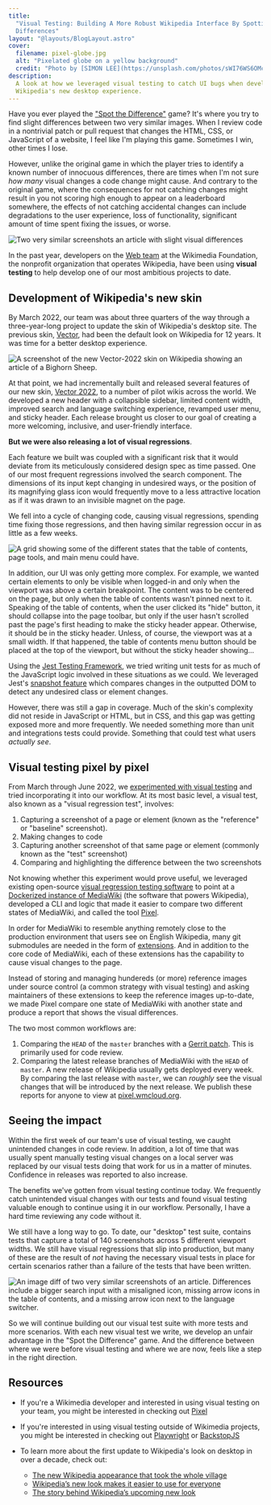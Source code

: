 ```yaml
---
title:
  "Visual Testing: Building A More Robust Wikipedia Interface By Spotting the
  Differences"
layout: "@layouts/BlogLayout.astro"
cover:
  filename: pixel-globe.jpg
  alt: "Pixelated globe on a yellow background"
  credit: "Photo by [SIMON LEE](https://unsplash.com/photos/sWI76WS6OMc)"
description:
  A look at how we leveraged visual testing to catch UI bugs when developing
  Wikipedia's new desktop experience.
---
```



Have you ever played the
["Spot the Difference"](https://en.wikipedia.org/wiki/Spot_the_difference) game?
It's where you try to find slight differences between two very similar images.
When I review code in a nontrivial patch or pull request that changes the HTML,
CSS, or JavaScript of a website, I feel like I'm playing this game. Sometimes I
win, other times I lose.

However, unlike the original game in which the player tries to identify a known
number of innocuous differences, there are times when I'm not sure _how many_
visual changes a code change might cause. And contrary to the original game,
where the consequences for not catching changes might result in you not scoring
high enough to appear on a leaderboard somewhere, the effects of not catching
accidental changes can include degradations to the user experience, loss of
functionality, significant amount of time spent fixing the issues, or worse.

<Image
  src={referenceAndTest}
  alt="Two very similar screenshots an article with slight visual differences"
  caption="Can you spot the differences between these two images? See the end of this article for the answer!"
/>

In the past year, developers on the
[Web team](https://www.mediawiki.org/wiki/Readers/Web/Team) at the Wikimedia
Foundation, the nonprofit organization that operates Wikipedia, have been using
**visual testing** to help develop one of our most ambitious projects to date.

## Development of Wikipedia's new skin

By March 2022, our team was about three quarters of the way through a
three-year-long project to update the skin of Wikipedia's desktop site. The
previous skin, [Vector](https://www.mediawiki.org/wiki/Skin:Vector), had been
the default look on Wikipedia for 12 years. It was time for a better desktop
experience.

<Image
  src={vector2022}
  alt="A screenshot of the new Vector-2022 skin on Wikipedia showing an article of a Bighorn Sheep."
  caption="The biggest update to Wikipedia's desktop look in over a decade - Vector-2022"
/>

At that point, we had incrementally built and released several features of our
new skin, [Vector 2022](https://www.mediawiki.org/wiki/Skin:Vector/2022), to a
number of pilot wikis across the world. We developed a new header with a
collapsible sidebar, limited content width, improved search and language
switching experience, revamped user menu, and sticky header. Each release
brought us closer to our goal of creating a more welcoming, inclusive, and
user-friendly interface.

**But we were also releasing a lot of visual regressions**.

Each feature we built was coupled with a significant risk that it would deviate
from its meticulously considered design spec as time passed. One of our most
frequent regressions involved the search component. The dimensions of its input
kept changing in undesired ways, or the position of its magnifying glass icon
would frequently move to a less attractive location as if it was drawn to an
invisible magnet on the page.

We fell into a cycle of changing code, causing visual regressions, spending time
fixing those regressions, and then having similar regression occur in as little
as a few weeks.

<Image
  src={complexStates}
  alt="A grid showing some of the different states that the table of contents, page tools, and main menu could have."
  caption="A grid showing some of the different states that the table of contents, page tools, and main menu could have."
/>

In addition, our UI was only getting more complex. For example, we wanted
certain elements to only be visible when logged-in and only when the viewport
was above a certain breakpoint. The content was to be centered on the page, but
only when the table of contents wasn't pinned next to it. Speaking of the table
of contents, when the user clicked its "hide" button, it should collapse into
the page toolbar, but only if the user hasn't scrolled past the page's first
heading to make the sticky header appear. Otherwise, it should be in the sticky
header. Unless, of course, the viewport was at a small width. If that happened,
the table of contents menu button should be placed at the top of the viewport,
but without the sticky header showing...

Using the [Jest Testing Framework](https://jestjs.io/), we tried writing unit
tests for as much of the JavaScript logic involved in these situations as we
could. We leveraged Jest's
[snapshot feature](https://jestjs.io/docs/snapshot-testing#:~:text=Snapshot%20tests%20are%20a%20very,file%20stored%20alongside%20the%20test.)
which compares changes in the outputted DOM to detect any undesired class or
element changes.

However, there was still a gap in coverage. Much of the skin's complexity did
not reside in JavaScript or HTML, but in CSS, and this gap was getting exposed
more and more frequently. We needed something more than unit and integrations
tests could provide. Something that could test what users _actually see_.

## Visual testing pixel by pixel

From March through June 2022, we
[experimented with visual testing](https://phabricator.wikimedia.org/T302246)
and tried incorporating it into our workflow. At its most basic level, a visual
test, also known as a "visual regression test", involves:

1. Capturing a screenshot of a page or element (known as the "reference" or
   "baseline" screenshot).
2. Making changes to code
3. Capturing another screenshot of that same page or element (commonly known as
   the "test" screenshot)
4. Comparing and highlighting the difference between the two screenshots

Not knowing whether this experiment would prove useful, we leveraged existing
open-source
[visual regression testing software](https://github.com/garris/BackstopJS) to
point at a
[Dockerized instance of MediaWiki](https://www.mediawiki.org/wiki/MediaWiki-Docker)
(the software that powers Wikipedia), developed a CLI and logic that made it
easier to compare two different states of MediaWiki, and called the tool
[Pixel](https://github.com/wikimedia/pixel).

In order for MediaWiki to resemble anything remotely close to the production
environment that users see on English Wikipedia, many git submodules are needed
in the form of [extensions](https://www.mediawiki.org/wiki/Manual:Extensions).
And in addition to the core code of MediaWiki, each of these extensions has the
capability to cause visual changes to the page.

Instead of storing and managing hundereds (or more) reference images under
source control (a common strategy with visual testing) and asking maintainers of
these extensions to keep the reference images up-to-date, we made Pixel compare
one state of MediaWiki with another state and produce a report that shows the
visual differences.

The two most common workflows are:

1. Comparing the `HEAD` of the `master` branches with a
   [Gerrit patch](https://gerrit.wikimedia.org/). This is primarily used for
   code review.
2. Comparing the latest release branches of MediaWiki with the `HEAD` of
   `master`. A new release of Wikipedia usually gets deployed every week. By
   comparing the last release with `master`, we can _roughly_ see the visual
   changes that will be introduced by the next release. We publish these reports
   for anyone to view at [pixel.wmcloud.org](https://pixel.wmcloud.org/).

## Seeing the impact

Within the first week of our team's use of visual testing, we caught unintended
changes in code review. In addition, a lot of time that was usually spent
manually testing visual changes on a local server was replaced by our visual
tests doing that work for us in a matter of minutes. Confidence in releases was
reported to also increase.

The benefits we've gotten from visual testing continue today. We frequently
catch unintended visual changes with our tests and found visual testing valuable
enough to continue using it in our workflow. Personally, I have a hard time
reviewing any code without it.

We still have a long way to go. To date, our "desktop" test suite, contains
tests that capture a total of 140 screenshots across 5 different viewport
widths. We still have visual regressions that slip into production, but many of
these are the result of _not_ having the necessary visual tests in place for
certain scenarios rather than a failure of the tests that have been written.

<Image
  src={testDiff}
  alt="An image diff of two very similar screenshots of an article. Differences include a bigger search input with a misaligned icon, missing arrow icons in the table of contents, and a missing arrow icon next to the language switcher."
  caption="Highlighted in pink, there are three visual regressions from the set of images shown in the introduction of this article."
/>

So we will continue building out our visual test suite with more tests and more
scenarios. With each new visual test we write, we develop an unfair advantage in
the "Spot the Difference" game. And the difference between where we were before
visual testing and where we are now, feels like a step in the right direction.

## Resources

- If you're a Wikimedia developer and interested in using visual testing on your
  team, you might be interested in checking out
  [Pixel](https://github.com/wikimedia/pixel)

- If you're interested in using visual testing outside of Wikimedia projects,
  you might be interested in checking out [Playwright](https://playwright.dev/)
  or [BackstopJS](https://github.com/garris/BackstopJS)

- To learn more about the first update to Wikipedia's look on desktop in over a
  decade, check out:
  - [The new Wikipedia appearance that took the whole village](https://jdlrobson.com/posts/2023-01-17_the-new-wikipedia-appearance-that-took-a-whole-village)
  - [Wikipedia’s new look makes it easier to use for everyone](https://diff.wikimedia.org/2023/01/18/wikipedias-new-look-makes-it-easier-to-use-for-everyone/)
  - [The story behind Wikipedia’s upcoming new look](https://diff.wikimedia.org/2021/08/12/the-story-behind-wikipedias-upcoming-new-look/)
